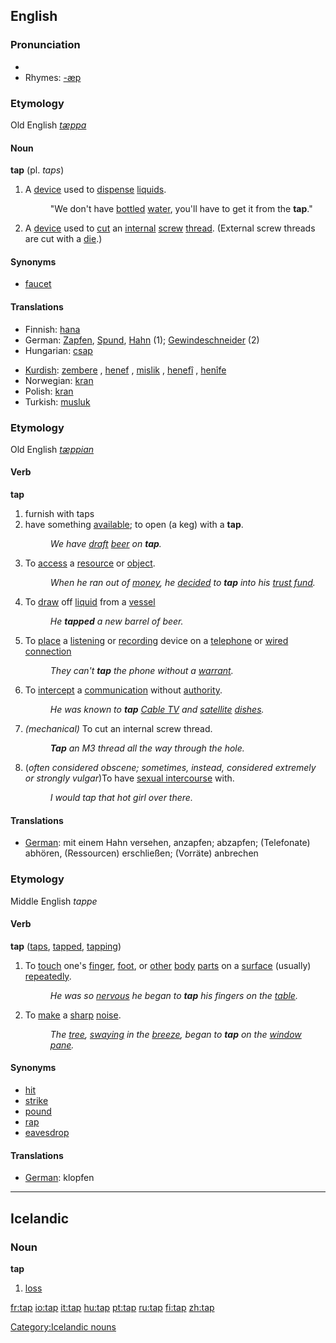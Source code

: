 ==English==
===Pronunciation===
*{{audio|en-us-tap.ogg|Audio (US)}}
*Rhymes: [[Rhymes:English:-æp|-æp]]
===Etymology===
Old English ''[[tæppa]]''
====Noun====
'''tap'''  (pl. ''taps'')

#A [[device]] used to [[dispense]] [[liquid]]s. 
#:"We don't have [[bottle]]d [[water]], you'll have to get it from the '''tap'''."
#A [[device]] used to [[cut]] an [[internal]] [[screw]] [[thread]].  (External screw threads are cut with a [[die]].)
====Synonyms====
* [[faucet]]
====Translations====
{{top}}
*Finnish: [[hana]]
*German: [[Zapfen]], [[Spund]], [[Hahn]] (1); [[Gewindeschneider]] (2)
*Hungarian: [[csap]]
{{mid}}
*[[Kurdish]]: [[zembere]] {{f}}, [[henef]] {{f}}, [[mislik]] {{f}}, [[henefî]] {{f}}, [[henîfe]] {{f}}
*Norwegian: [[kran]]
*Polish: [[kran]] {{m}}
*Turkish: [[musluk]]
{{bottom}}

===Etymology===
Old English ''[[tæppian]]''
====Verb====
'''tap'''

# furnish with taps
# have something [[available]]; to open (a keg) with a '''tap'''. 
#:''We have [[draft]] [[beer]] on '''tap'''.''
#To [[access]] a [[resource]] or [[object]]. 
#:''When he ran out of [[money]], he [[decide]]d to '''tap''' into his [[trust fund]].''
#To [[draw]] off [[liquid]] from a [[vessel]]
#:''He '''tapped''' a new barrel of beer.''
#To [[place]] a [[listen]]ing or [[record]]ing device on a [[telephone]] or [[wired connection]]
#:''They can't '''tap''' the phone without a [[warrant]].''
#To [[intercept]] a [[communication]] without [[authority]]. 
#:''He was known to '''tap''' [[Cable TV]] and [[satellite]] [[dish]]es.''
#''(mechanical)'' To cut an internal screw thread.
#:'''''Tap''' an M3 thread all the way through the hole.''
#(''often considered obscene; sometimes, instead, considered extremely or strongly vulgar'')To have [[sexual intercourse]] with.
#:''I would tap that hot girl over there.''

====Translations====
*[[German]]: mit einem Hahn versehen, anzapfen; abzapfen; (Telefonate) abhören, (Ressourcen) erschließen; (Vorräte) anbrechen

===Etymology===
Middle English ''tappe''
====Verb====
'''tap'''  ([[taps]], [[tapped]], [[tapping]])

#To [[touch]] one's [[finger]], [[foot]], or [[other]] [[body]] [[part]]s on a [[surface]] (usually) [[repeat]]edly. 
#:''He was so [[nervous]] he began to '''tap''' his fingers on the [[table]].''
#To [[make]] a [[sharp]] [[noise]]. 
#:''The [[tree]], [[sway]]ing in the [[breeze]], began to '''tap''' on the [[window]] [[pane]].''

====Synonyms====
*[[hit]]
*[[strike]]
*[[pound]]
*[[rap]]
*[[eavesdrop]]

====Translations====
*[[German]]: klopfen

----

==Icelandic==
===Noun===
'''tap'''

# [[loss]]

[[Category:Icelandic nouns]]

[[fr:tap]]
[[io:tap]]
[[it:tap]]
[[hu:tap]]
[[pt:tap]]
[[ru:tap]]
[[fi:tap]]
[[zh:tap]]